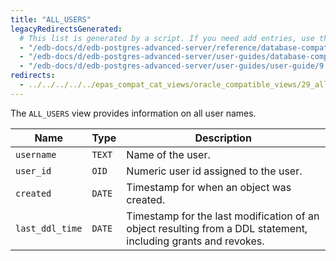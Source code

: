 ```yaml
---
title: "ALL_USERS"
legacyRedirectsGenerated:
  # This list is generated by a script. If you need add entries, use the `legacyRedirects` key.
  - "/edb-docs/d/edb-postgres-advanced-server/reference/database-compatibility-for-oracle-developers-reference-guide/9.6/Database_Compatibility_for_Oracle_Developers_Reference_Guide.1.131.html"
  - "/edb-docs/d/edb-postgres-advanced-server/user-guides/database-compatibility-for-oracle-developers-guide/9.5/Database_Compatibility_for_Oracle_Developers_Guide.1.246.html"
  - "/edb-docs/d/edb-postgres-advanced-server/user-guides/user-guide/9.5/EDB_Postgres_Enterprise_Guide.1.192.html"
redirects:
  - ../../../../../epas_compat_cat_views/oracle_compatible_views/29_all_users #generated for docs/epas/reorg-role-use-case-mode
---
```


<div id="all_users" class="registered_link"></div>

The `ALL_USERS` view provides information on all user names.

| Name            | Type   | Description                                                                                                    |
| --------------- | ------ | -------------------------------------------------------------------------------------------------------------- |
| `username`      | `TEXT` | Name of the user.                                                                                              |
| `user_id`       | `OID`  | Numeric user id assigned to the user.                                                                          |
| `created`       | `DATE` | Timestamp for when an object was created.                                                                       |
| `last_ddl_time` | `DATE` | Timestamp for the last modification of an object resulting from a DDL statement, including grants and revokes.  |
